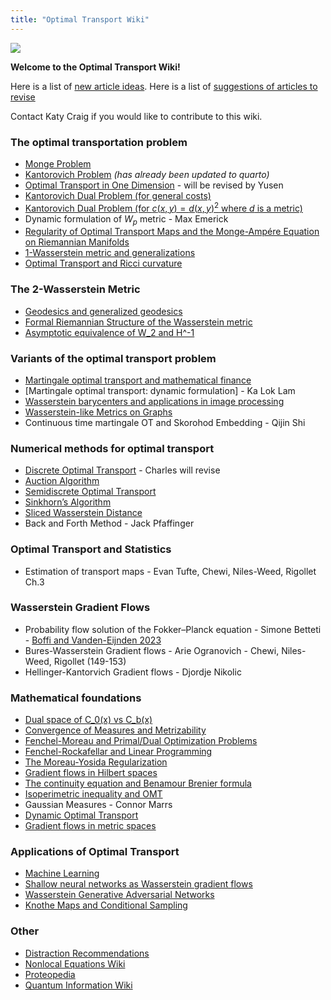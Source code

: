 ```yaml
---
title: "Optimal Transport Wiki"
---
```


![](GraphMongeSmall.png)

**Welcome to the Optimal Transport Wiki!**

Here is a list of [new article ideas](NewArticleIdeas.qmd).
Here is a list of [suggestions of articles to revise](ArticlesToRevise.qmd)

Contact Katy Craig if you would like to contribute to this wiki.

### The optimal transportation problem

-   [Monge Problem](https://www.otwiki.xyz/wiki/Monge_Problem)
-   [Kantorovich Problem](Kantorovich_Problem.qmd) *(has already been updated to quarto)*
-   [Optimal Transport in One Dimension](https://www.otwiki.xyz/wiki/Optimal_Transport_in_One_Dimension) - will be revised by Yusen
-   [Kantorovich Dual Problem (for general costs)](https://www.otwiki.xyz/wiki/Kantorovich_Dual_Problem_(for_general_costs))
-   [Kantorovich Dual Problem (for $c(x,y) = d(x,y)^2$ where $d$ is a metric)](https://www.otwiki.xyz/wiki/Kantorovich_Dual_Problem_(for_c(x,y)_%3D_d(x,y)%5E2_where_d_is_a_metric))
- Dynamic formulation of $W_p$ metric - Max Emerick
-   [Regularity of Optimal Transport Maps and the Monge-Ampére Equation on Riemannian Manifolds](https://www.otwiki.xyz/wiki/Regularity_of_Optimal_Transport_Maps_and_the_Monge-Ampére_Equation_on_Riemannian_Manifolds)
-   [1-Wasserstein metric and generalizations](https://www.otwiki.xyz/wiki/1-Wasserstein_metric_and_generalizations)
-   [Optimal Transport and Ricci curvature](https://www.otwiki.xyz/wiki/Optimal_Transport_and_Ricci_curvature)

### The 2-Wasserstein Metric

-   [Geodesics and generalized geodesics](https://www.otwiki.xyz/wiki/Geodesics_and_generalized_geodesics)
-   [Formal Riemannian Structure of the Wasserstein metric](https://www.otwiki.xyz/wiki/Formal_Riemannian_Structure_of_the_Wasserstein_metric)
-   [Asymptotic equivalence of W_2 and H\^-1](https://www.otwiki.xyz/wiki/Asymptotic_equivalence_of_W_2_and_H%5E-1)

### Variants of the optimal transport problem

-   [Martingale optimal transport and mathematical finance](https://www.otwiki.xyz/wiki/Martingale_optimal_transport_and_mathematical_finance)
- [Martingale optimal transport: dynamic formulation] - Ka Lok Lam
-   [Wasserstein barycenters and applications in image processing](https://www.otwiki.xyz/wiki/Wasserstein_barycenters_and_applications_in_image_processing)
-   [Wasserstein-like Metrics on Graphs](WassersteinOnGraphs.qmd)
- Continuous time martingale OT and Skorohod Embedding - Qijin Shi

### Numerical methods for optimal transport

-   [Discrete Optimal Transport](https://www.otwiki.xyz/wiki/Discrete_Optimal_Transport) - Charles will revise
-   [Auction Algorithm](https://www.otwiki.xyz/wiki/Auction_Algorithm)
-   [Semidiscrete Optimal Transport](https://www.otwiki.xyz/wiki/Semidiscrete_Optimal_Transport)
-   [Sinkhorn's Algorithm](https://www.otwiki.xyz/wiki/Sinkhorn%27s_Algorithm)
-   [Sliced Wasserstein Distance](https://www.otwiki.xyz/wiki/Sliced_Wasserstein_Distance)
-   Back and Forth Method - Jack Pfaffinger

### Optimal Transport and Statistics

-   Estimation of transport maps - Evan Tufte, Chewi, Niles-Weed, Rigollet Ch.3

### Wasserstein Gradient Flows

-   Probability flow solution of the Fokker–Planck equation - Simone Betteti - [Boffi and Vanden-Eijnden 2023](https://iopscience.iop.org/article/10.1088/2632-2153/ace2aa/meta)
-   Bures-Wasserstein Gradient flows - Arie Ogranovich - Chewi, Niles-Weed, Rigollet (149-153)
-   Hellinger-Kantorvich Gradient flows - Djordje Nikolic

### Mathematical foundations

-   [Dual space of C_0(x) vs C_b(x)](https://www.otwiki.xyz/wiki/Dual_space_of_C_0(x)_vs_C_b(x))
-   [Convergence of Measures and Metrizability](https://www.otwiki.xyz/wiki/Convergence_of_Measures_and_Metrizability)
-   [Fenchel-Moreau and Primal/Dual Optimization Problems](https://www.otwiki.xyz/wiki/Fenchel-Moreau_and_Primal/Dual_Optimization_Problems)
-   [Fenchel-Rockafellar and Linear Programming](https://www.otwiki.xyz/wiki/Fenchel-Rockafellar_and_Linear_Programming)
-   [The Moreau-Yosida Regularization](https://www.otwiki.xyz/wiki/The_Moreau-Yosida_Regularization)
-   [Gradient flows in Hilbert spaces](https://www.otwiki.xyz/wiki/Gradient_flows_in_Hilbert_spaces)
-   [The continuity equation and Benamour Brenier formula](https://www.otwiki.xyz/wiki/The_continuity_equation_and_Benamour_Brenier_formula)
-   [Isoperimetric inequality and OMT](https://www.otwiki.xyz/wiki/Isoperimetric_inequality_and_OMT)
- Gaussian Measures - Connor Marrs
- [Dynamic Optimal Transport](Dynamic_OT.qmd)
-   [Gradient flows in metric spaces](GFMetricSpace.qmd)

### Applications of Optimal Transport

-   [Machine Learning](https://www.otwiki.xyz/wiki/Machine_Learning)
-   [Shallow neural networks as Wasserstein gradient flows](https://www.otwiki.xyz/wiki/Shallow_neural_networks_as_Wasserstein_gradient_flows)
-   [Wasserstein Generative Adversarial Networks](WGAN.qmd)
-   [Knothe Maps and Conditional Sampling](Knothe_Maps_Conditional_Sampling.qmd)

### Other

-   [Distraction Recommendations](tbd.qmd)
-   [Nonlocal Equations Wiki](https://web.ma.utexas.edu/mediawiki/index.php/Starting_page?)
-   [Proteopedia](http://proteopedia.org/wiki/index.php/Main_Page)
-   [Quantum Information Wiki](https://www.quantiki.org)
